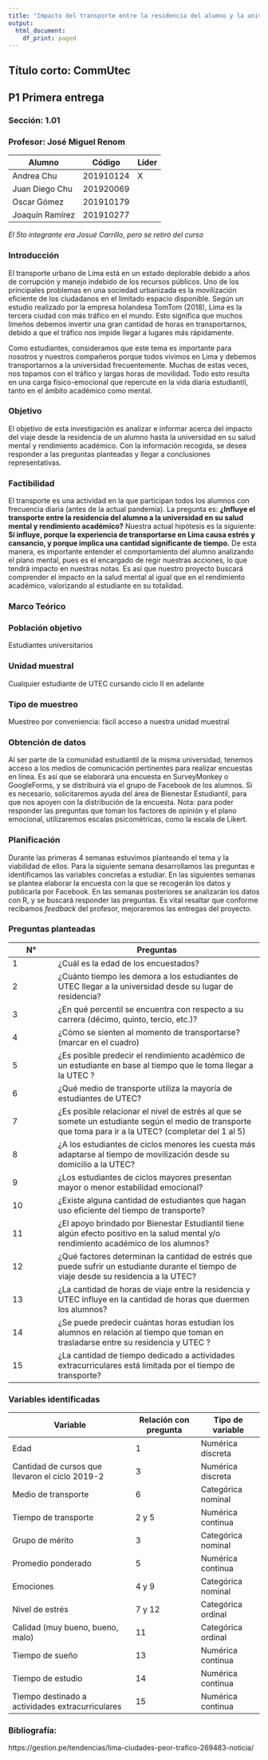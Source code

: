 ```yaml
---
title: "Impacto del transporte entre la residencia del alumno y la universidad en su salud mental y rendimiento académico"
output:
  html_document:
    df_print: paged
---
```

## Título corto: CommUtec
## P1 Primera entrega
### **Sección:** 1.01
### **Profesor:** José Miguel Renom

**Alumno** | **Código** | **Líder**
-----------|------------|----------
Andrea Chu |201910124   |X
Juan Diego Chu|201920069|
Oscar Gómez|201910179   |
Joaquín Ramírez|201910277|
_El 5to integrante era Josué Carrillo, pero se retiró del curso_

### Introducción

El transporte urbano de Lima está en un estado deplorable debido a años de corrupción y manejo indebido de los recursos públicos. Uno de los principales problemas en una sociedad urbanizada es la movilización eficiente de los ciudadanos en el limitado espacio disponible.  Según un estudio realizado por la empresa holandesa TomTom (2018), Lima es la tercera ciudad con más tráfico en el mundo. Esto significa que muchos limeños debemos invertir una gran cantidad de horas en transportarnos, debido a que el tráfico nos impide llegar a lugares más rápidamente. 

Como estudiantes, consideramos que este tema es importante para nosotros y nuestros compañeros porque todos vivimos en Lima y debemos transportarnos a la universidad frecuentemente. Muchas de estas veces, nos topamos con el tráfico y largas horas de movilidad. Todo esto resulta en una carga físico-emocional que repercute en la vida diaria estudiantil, tanto en el ámbito académico como mental.


### Objetivo

El objetivo de esta investigación es analizar e informar acerca del impacto del viaje desde la residencia de un alumno hasta la universidad en su salud mental y rendimiento académico. Con la información recogida, se desea responder a las preguntas planteadas y llegar a conclusiones representativas.

### Factibilidad

El transporte es una actividad en la que participan todos los alumnos con frecuencia diaria (antes de la actual pandemia). La pregunta es: **¿Influye el transporte entre la residencia del alumno a la universidad en su salud mental y rendimiento académico?** Nuestra actual hipótesis es la siguiente: **Sí influye, porque la experiencia de transportarse en Lima causa estrés y cansancio, y porque implica una cantidad significante de tiempo.** De esta manera, es importante entender el comportamiento del alumno analizando el plano mental, pues es el encargado de regir nuestras acciones, lo que tendrá impacto en nuestras notas. Es así que nuestro proyecto buscará comprender el impacto en la salud mental al igual que en el rendimiento académico, valorizando al estudiante en su totalidad.

### Marco Teórico

### Población objetivo

Estudiantes universitarios

### Unidad muestral

Cualquier estudiante de UTEC cursando ciclo II en adelante

### Tipo de muestreo
  Muestreo por conveniencia: fácil acceso a nuestra unidad muestral

### Obtención de datos

Al ser parte de la comunidad estudiantil de la misma universidad, tenemos acceso a los medios de comunicación pertinentes para realizar encuestas en línea. Es así que se elaborará una encuesta en SurveyMonkey o GoogleForms, y se distribuirá vía el grupo de Facebook de los alumnos. Si es necesario, solicitaremos ayuda del área de Bienestar Estudiantil, para que nos apoyen con la distribución de la encuesta. Nota: para poder responder las preguntas que toman los factores de opinión y el plano emocional, utilizaremos escalas psicométricas, como la escala de Likert.

### Planificación

Durante las primeras 4 semanas estuvimos planteando el tema y la viabilidad de ellos. Para la siguiente semana desarrollamos las preguntas e identificamos las variables concretas a estudiar. En las siguientes semanas se plantea elaborar la encuesta con la que se recogerán los datos y publicarla por Facebook. En las semanas posteriores se analizarán los datos con R, y se buscará responder las preguntas. Es vital resaltar que conforme recibamos _feedback_ del profesor, mejoraremos las entregas del proyecto.

### Preguntas planteadas

N°|Preguntas
--|---------
1|¿Cuál es la edad de los encuestados?
2|¿Cuánto tiempo les demora a los estudiantes de UTEC llegar a la universidad desde su lugar de residencia?
3|¿En qué percentil se encuentra con respecto a su carrera (décimo, quinto, tercio, etc.)?
4|¿Cómo se sienten al momento de transportarse?(marcar en el cuadro)
5|¿Es posible predecir el rendimiento académico de un estudiante en base al tiempo que le toma llegar a la UTEC ?
6|¿Qué medio de transporte utiliza la mayoría de estudiantes de UTEC?
7|¿Es posible relacionar el nivel de estrés al que se somete un estudiante según el medio de transporte que toma para ir a la UTEC? (completar del 1 al 5)
8|¿A los estudiantes de ciclos menores les cuesta más adaptarse al tiempo de movilización desde su domicilio a la UTEC? 
9|¿Los estudiantes de ciclos mayores presentan mayor o menor estabilidad emocional?
10|¿Existe alguna cantidad de estudiantes que hagan uso eficiente del tiempo de transporte?
11|¿El apoyo brindado por Bienestar Estudiantil tiene algún efecto positivo en la salud mental y/o rendimiento académico de los alumnos? 
12|¿Qué factores determinan la cantidad de estrés que puede sufrir un estudiante durante el tiempo de viaje desde su residencia a la UTEC?
13|¿La cantidad de horas de viaje entre la residencia y UTEC influye en la cantidad de horas que duermen los alumnos?
14|¿Se puede predecir cuántas horas estudian los alumnos en relación al tiempo que toman en trasladarse entre su residencia y UTEC ?
15|¿La cantidad de tiempo dedicado a actividades extracurriculares está limitada por el tiempo de transporte?



### Variables identificadas

Variable|Relación con pregunta|Tipo de variable
--------|---------------------|----------------
Edad|1|Numérica discreta
Cantidad de cursos que llevaron el ciclo 2019-2|3|Numérica discreta
Medio de transporte|6|Categórica nominal
Tiempo de transporte|2 y 5|Numérica continua 
Grupo de mérito|3|Categórica nominal
Promedio ponderado|5|Numérica continua
Emociones|4 y 9|Categórica nominal
Nivel de estrés|7 y 12|Categórica ordinal
Calidad (muy bueno, bueno, malo)|11|Categórica ordinal
Tiempo de sueño|13|Numérica continua
Tiempo de estudio|14|Numérica continua
Tiempo destinado a actividades extracurriculares|15|Numérica continua

### Bibliografía:
https://gestion.pe/tendencias/lima-ciudades-peor-trafico-269483-noticia/ 



